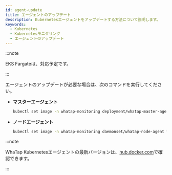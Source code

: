 ```yaml
---
id: agent-update
title: エージェントのアップデート
description: Kubernetesエージェントをアップデートする方法について説明します。
keywords:
  - Kubernetes
  - Kubernetesモニタリング
  - エージェントのアップデート
---
```



:::note 

EKS Fargateは、対応予定です。 

:::

エージェントのアップデートが必要な場合は、次のコマンドを実行してください。

- **マスターエージェント**

  ```bash
  kubectl set image -n whatap-monitoring deployment/whatap-master-agent whatap-master-agent=whatap/kube_mon:{agent_version}
  ```

- **ノードエージェント**

  ```bash
  kubectl set image -n whatap-monitoring daemonset/whatap-node-agent whatap-node-agent=whatap/kube_mon:{agent_version}
  ```

:::note

WhaTap Kubernetesエージェントの最新バージョンは、[hub.docker.com](https://hub.docker.com/r/whatap/kube_mon/tags)で確認できます。

:::
